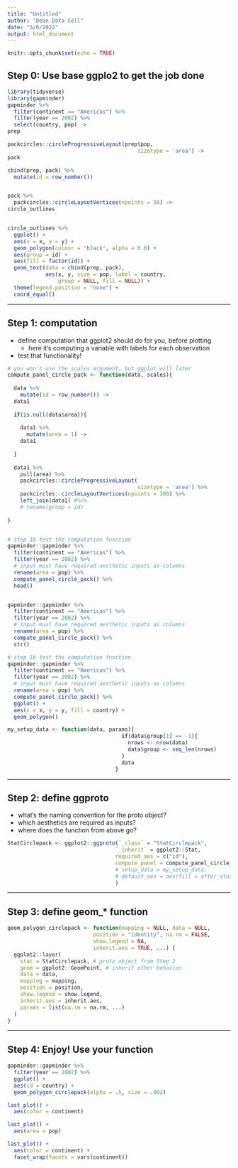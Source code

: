 ```yaml
---
title: "Untitled"
author: "Dean Data Cell"
date: "5/6/2022"
output: html_document
---
```


```r
knitr::opts_chunk$set(echo = TRUE)
```

## Step 0: Use base ggplo2 to get the job done

```r
library(tidyverse)
library(gapminder)
gapminder %>%  
  filter(continent == "Americas") %>%  
  filter(year == 2002) %>%  
  select(country, pop) ->  
prep  

packcircles::circleProgressiveLayout(prep$pop,  
                                         sizetype = 'area') ->  
pack  

cbind(prep, pack) %>%
  mutate(id = row_number())


pack %>%  
  packcircles::circleLayoutVertices(npoints = 50) ->  
circle_outlines  


circle_outlines %>%  
  ggplot() +  
  aes(x = x, y = y) +  
  geom_polygon(colour = "black", alpha = 0.6) +  
  aes(group = id) +  
  aes(fill = factor(id)) +  
  geom_text(data = cbind(prep, pack),  
            aes(x, y, size = pop, label = country,  
                group = NULL, fill = NULL)) +  
  theme(legend.position = "none") +  
  coord_equal()
```







---

## Step 1: computation

- define computation that ggplot2 should do for you, before plotting
  - here it's computing a variable with labels for each observation
- test that functionality!

```r
# you won't use the scales argument, but ggplot will later
compute_panel_circle_pack <- function(data, scales){
 
  data %>%
    mutate(id = row_number()) ->
  data1
 
  if(is.null(data$area)){
    
    data1 %>% 
      mutate(area = 1) ->
    data1
    
  }
  
  data1 %>%  
    pull(area) %>%
    packcircles::circleProgressiveLayout(
                                         sizetype = 'area') %>%
    packcircles::circleLayoutVertices(npoints = 300) %>%
    left_join(data1) #%>%
    # rename(group = id)
   
}


# step 1b test the computation function
gapminder::gapminder %>%
  filter(continent == "Americas") %>%  
  filter(year == 2002) %>%  
  # input must have required aesthetic inputs as columns
  rename(area = pop) %>%
  compute_panel_circle_pack() %>%
  head()


gapminder::gapminder %>%
  filter(continent == "Americas") %>%  
  filter(year == 2002) %>%  
  # input must have required aesthetic inputs as columns
  rename(area = pop) %>%
  compute_panel_circle_pack() %>% 
  str()

# step 1b test the computation function
gapminder::gapminder %>%
  filter(continent == "Americas") %>%  
  filter(year == 2002) %>%  
  # input must have required aesthetic inputs as columns
  rename(area = pop) %>%
  compute_panel_circle_pack() %>% 
  ggplot() + 
  aes(x = x, y = y, fill = country) + 
  geom_polygon()

my_setup_data <- function(data, params){
                                    if(data$group[1] == -1){
                                      nrows <- nrow(data)
                                      data$group <- seq_len(nrows)
                                    }
                                    data
                                  }

```

---

## Step 2: define ggproto

- what's the naming convention for the proto object?
- which aesthetics are required as inputs?
- where does the function from above go?

```r
StatCirclepack <- ggplot2::ggproto(`_class` = "StatCirclepack",
                                  `_inherit` = ggplot2::Stat,
                                  required_aes = c("id"),
                                  compute_panel = compute_panel_circle_pack#,
                                  # setup_data = my_setup_data,
                                  # default_aes = aes(fill = after_stat(area))
                                  )
```


---

## Step 3: define geom_* function

```r
geom_polygon_circlepack <- function(mapping = NULL, data = NULL,
                           position = "identity", na.rm = FALSE,
                           show.legend = NA,
                           inherit.aes = TRUE, ...) {
  ggplot2::layer(
    stat = StatCirclepack, # proto object from Step 2
    geom = ggplot2::GeomPoint, # inherit other behavior
    data = data,
    mapping = mapping,
    position = position,
    show.legend = show.legend,
    inherit.aes = inherit.aes,
    params = list(na.rm = na.rm, ...)
  )
}
```



---

## Step 4: Enjoy! Use your function

```r
gapminder::gapminder %>%
  filter(year == 2002) %>%
  ggplot() +
  aes(id = country) + 
  geom_polygon_circlepack(alpha = .5, size = .002)

last_plot() + 
  aes(color = continent)

last_plot() + 
  aes(area = pop)

last_plot() +
  aes(color = continent) +
  facet_wrap(facets = vars(continent)) 

```



